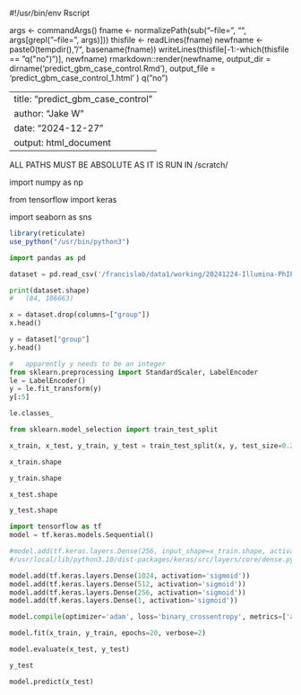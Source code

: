 #!/usr/bin/env Rscript

args <- commandArgs()
fname <- normalizePath(sub("--file=", "", args[grepl("--file=", args)]))
thisfile <- readLines(fname)
newfname <- paste0(tempdir(), "/", basename(fname))
writeLines(thisfile[-1:-which(thisfile == "q(\"no\")")], newfname)
rmarkdown::render(newfname, output_dir = dirname('predict_gbm_case_control.Rmd'), output_file = 'predict_gbm_case_control_1.html' )
q("no")




---
title: "predict_gbm_case_control"
author: "Jake W"
date: "2024-12-27"
output: html_document
---


ALL PATHS MUST BE ABSOLUTE AS IT IS RUN IN /scratch/


import numpy as np

from tensorflow import keras

import seaborn as sns


```r

library(reticulate)
use_python("/usr/bin/python3")
```

```python
import pandas as pd
```


```python
dataset = pd.read_csv('/francislab/data1/working/20241224-Illumina-PhIP/20241224c-PhIP/gbm.csv',index_col=0)

print(dataset.shape)
#	(84, 106663)
```

```python
x = dataset.drop(columns=["group"])
x.head()
```

```python
y = dataset["group"]
y.head()
```

```python
#	apparently y needs to be an integer
from sklearn.preprocessing import StandardScaler, LabelEncoder
le = LabelEncoder()
y = le.fit_transform(y)
y[:5]
```

```python
le.classes_
```


```python
from sklearn.model_selection import train_test_split

x_train, x_test, y_train, y_test = train_test_split(x, y, test_size=0.2)
```

```python
x_train.shape
```

```python
y_train.shape
```

```python
x_test.shape
```

```python
y_test.shape
```



```python
import tensorflow as tf
model = tf.keras.models.Sequential()

#model.add(tf.keras.layers.Dense(256, input_shape=x_train.shape, activation='sigmoid'))
#/usr/local/lib/python3.10/dist-packages/keras/src/layers/core/dense.py:87: UserWarning: Do not pass an `input_shape`/`input_dim` argument to a layer. When using Sequential models, prefer using an `Input(shape)` object as the first layer in the model instead.

model.add(tf.keras.layers.Dense(1024, activation='sigmoid'))
model.add(tf.keras.layers.Dense(512, activation='sigmoid'))
model.add(tf.keras.layers.Dense(256, activation='sigmoid'))
model.add(tf.keras.layers.Dense(1, activation='sigmoid'))
```


```python
model.compile(optimizer='adam', loss='binary_crossentropy', metrics=['accuracy'])
```

```python
model.fit(x_train, y_train, epochs=20, verbose=2)
```

```python
model.evaluate(x_test, y_test)
```

```python
y_test
```

```python
model.predict(x_test)
```

